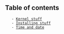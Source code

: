 == Table of contents ==
	- [[kernel/kernel|Kernel stuff]]
	- [[installing-stuff/installing-stuff|Installing stuff]]
	- [[time-date|Time and date]]
